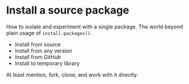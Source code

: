 # Install a source package

How to isolate and experiment with a single package. The world beyond plain usage of `install.packages()`.

  * Install from source
  * Install from any version
  * Install from GitHub
  * Install to temporary library
  
At least mention, fork, clone, and work with it directly.

